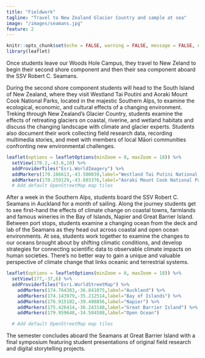 ```yaml
---
title: "Fieldwork"
tagline: "Travel to New Zealand Glacier Country and sample at sea"
image: "/images/seamans.jpg"
feature: 2
---
```


```r
knitr::opts_chunk$set(echo = FALSE, warning = FALSE, message = FALSE, error = FALSE)
library(leaflet)
```

Once students leave our Woods Hole Campus, they travel to New Zeland to begin their second shore component and then their sea component aboard the SSV Robert C. Seamans.

During the second shore component students will head to the South Island of New Zealand, where they visit Westland Tai Poutini and Aoraki Mount Cook National Parks, located in the majestic Southern Alps, to examine the ecological, economic, and cultural effects of a changing environment. Treking through New Zealand’s Glacier Country, students examine the effects of retreating glaciers on coastal, riverine, and wetland habitats and discuss the changing landscape with climate and glacier experts. Students also document their work collecting field research data, recording multimedia stories, and meet with members of local Māori communities confronting new environmental challenges.


```r
leaflet(options = leafletOptions(minZoom = 0, maxZoom = 18)) %>%
  setView(170.2,-43.6,10) %>%
  addProviderTiles("Esri.WorldImagery") %>%
  addMarkers(170.166613,-43.500039,label="Westland Tai Putini National Park") %>%
  addMarkers(170.259129,-43.603376,label="Aoraki Mount Cook National Park")
  # Add default OpenStreetMap map tiles
```


After a week in the Southern Alps, students board the SSV Robert C. Seamans in Auckland for a month of sailing. Along the journey students get to see first-hand the effects of climate change on coastal towns, farmlands and famous wineries in the Bay of Islands, Napier and Great Barrier Island. Between port stops, students examine a changing ocean from the deck and lab of the Seamans as they head out across coastal and open ocean environments. At sea, students work together to examine the changes to our oceans brought about by shifting climatic conditions, and develop strategies for connecting scientific data to observable climate impacts on human societies. There's no better way to gain a unique and valuable perspective of climate change that links oceanic and terrestrial systems.

```r
leaflet(options = leafletOptions(minZoom = 0, maxZoom = 18)) %>%
  setView(177,-37,6) %>%
  addProviderTiles("Esri.WorldStreetMap") %>%
    addMarkers(174.764383,-36.841075,label="Auckland") %>%
    addMarkers(174.143979,-35.212514,label="Bay of Islands") %>%
    addMarkers(176.915102,-39.498856,label="Napier") %>%
    addMarkers(175.426414,-36.243148,label="Great Barrier Island") %>%
    addMarkers(179.959648,-34.584588,label="Open Ocean")

  # Add default OpenStreetMap map tiles
```


The semester concludes aboard the Seamans at Great Barrier Island with a final symposium featuring student presentations of original field research and digital storytelling projects.